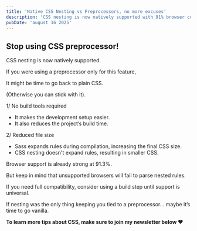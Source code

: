 ```yaml
---
title: 'Native CSS Nesting vs Preprocessors, no more excuses'
description: 'CSS nesting is now natively supported with 91% browser coverage. Learn why you may not need Sass preprocessors anymore and how to switch smoothly.'
pubDate: 'august 16 2025'
---
```



<Picture
	src="/short/08-2025/native-CSS-nesting.jpeg"
	alt="Code example comparing native CSS nesting with Sass nesting"
	width="400"
	height="600"
	style="margin: 2em auto 1em auto; display: block; border: 4px solid var(--border)"
/>

## Stop using CSS preprocessor!

CSS nesting is now natively supported.

If you were using a preprocessor only for this feature,

It might be time to go back to plain CSS.

(Otherwise you can stick with it).

1/ No build tools required

- It makes the development setup easier.
- It also reduces the project’s build time.

2/ Reduced file size

- Sass expands rules during compilation, increasing the final CSS size.
- CSS nesting doesn't expand rules, resulting in smaller CSS.

Browser support is already strong at 91.3%.

But keep in mind that unsupported browsers will fail to parse nested rules.

If you need full compatibility, consider using a build step until support is universal.

If nesting was the only thing keeping you tied to a preprocessor… maybe it’s time to go vanilla.

**To learn more tips about CSS, make sure to join my newsletter below ❤️**
